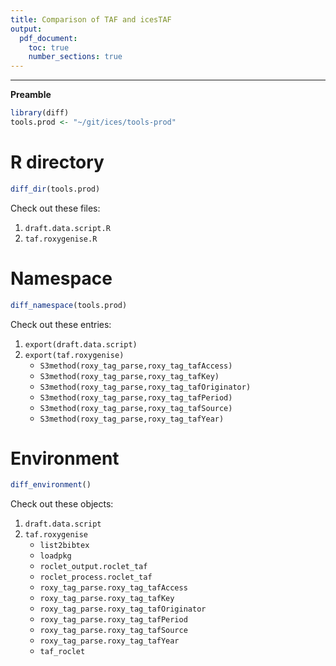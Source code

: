```yaml
---
title: Comparison of TAF and icesTAF
output:
  pdf_document:
    toc: true
    number_sections: true
---
```


---

**Preamble**\

```r
library(diff)
tools.prod <- "~/git/ices/tools-prod"
```

\newpage

# R directory

```r
diff_dir(tools.prod)
```

Check out these files:

1. `draft.data.script.R`
2. `taf.roxygenise.R`

\newpage

# Namespace

```r
diff_namespace(tools.prod)
```

Check out these entries:

1. `export(draft.data.script)`
2. `export(taf.roxygenise)`
    * `S3method(roxy_tag_parse,roxy_tag_tafAccess)`
    * `S3method(roxy_tag_parse,roxy_tag_tafKey)`
    * `S3method(roxy_tag_parse,roxy_tag_tafOriginator)`
    * `S3method(roxy_tag_parse,roxy_tag_tafPeriod)`
    * `S3method(roxy_tag_parse,roxy_tag_tafSource)`
    * `S3method(roxy_tag_parse,roxy_tag_tafYear)`

\newpage

# Environment

```r
diff_environment()
```

Check out these objects:

1. `draft.data.script`
2. `taf.roxygenise`
   * `list2bibtex`
   * `loadpkg`
   * `roclet_output.roclet_taf`
   * `roclet_process.roclet_taf`
   * `roxy_tag_parse.roxy_tag_tafAccess`
   * `roxy_tag_parse.roxy_tag_tafKey`
   * `roxy_tag_parse.roxy_tag_tafOriginator`
   * `roxy_tag_parse.roxy_tag_tafPeriod`
   * `roxy_tag_parse.roxy_tag_tafSource`
   * `roxy_tag_parse.roxy_tag_tafYear`
   * `taf_roclet`
